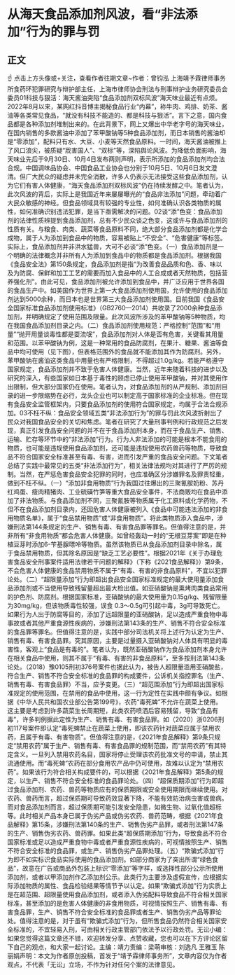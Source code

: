 # 从海天食品添加剂风波，看“非法添加”行为的罪与罚
## 正文
☝ 点击上方头像或+关注，查看作者往期文章~作者：曾钧泓 上海靖予霖律师事务所食药环犯罪研究与辩护部主任，上海市律师协会刑法与刑事辩护业务研究委员会委员01科技与狠活：海天酱油突陷“食品添加剂双标风波”海天味业最近有点烦。2022年8月以来，某网红抖音博主揭秘食品行业“内幕”，称牛肉、鸡排、奶茶、酱油等各类常见食品，“就没有科技不能造的、都是科技与狠活”。言下之意，国内食品都是各种添加剂堆制出来的。在此背景下，网上又爆出中华老字号的海天味业，在国内销售的多款酱油中添加了苯甲酸钠等5种食品添加剂，而日本销售的酱油却是“零添加”，配料只有水、大豆、小麦等天然食品原料。一时间，海天酱油被推上了风口浪尖，被质疑“戕害国人”、“双标”等，深陷舆论风波。为降低负面影响，海天味业先后于9月30日、10月4日发布两则声明，表示所添加的食品添加剂均合法合规。中国调味品协会、中国食品工业协会也分别于10月5日、10月6日发文澄清。但广大民众的疑虑并未完全消散，许多人仍表示无法接受这些食品添加剂，认为它们有害人体健康，“海天食品添加剂双标风波”仍在持续发酵之中。笔者认为，此次风波的背后，实际上是我国近年来屡屡曝光的“食品非法添加”问题，牵动着广大民众敏感的神经。但食品领域具有较强的专业性，如何准确认识各类物质的属性，如何准确识别违法犯罪，是当下亟需解决的问题。02谈“添”色变：食品添加剂的法律性质辨提到食品添加剂，总有不少民众谈之色变，这或许与食品添加剂的性质有关。与粮食、肉类、蔬菜等食品原料不同，绝大部分食品添加剂都是化学合成物，属于人为添加到食品中的物质，容易被贴上“不安全”、“危害健康”等标签。实际上，食品添加剂并非洪水猛兽，大可不必谈“添”色变。（一）食品添加剂是一个明确的法律概念并非所有人为添加到食品中的物质都是食品添加剂。根据我国《食品安全法》第150条规定，食品添加剂是指“为改善食品品质和色、香、味以及为防腐、保鲜和加工工艺的需要而加入食品中的人工合成或者天然物质，包括营养强化剂”。由此可见，食品添加剂被允许添加到食品中，并广泛应用于世界各国的食品生产中。如美国作为世界上第一大食品添加剂使用国，允许使用的食品添加剂达到5000余种，而日本也是世界第三大食品添加剂使用国。目前我国《食品安全国家标准食品添加剂使用标准》（GB2760—2014）共收录了2000余种食品添加剂，并明确规定了使用范围及限量。此次风波所涉及的苯甲酸钠等5种物质，均在我国食品添加剂目录之内。（二）食品添加剂使用规范：严格控制“范围”和“用量”“抛开用量谈毒性都是耍流氓”，食品添加剂对人体是否有危害，关键看其用量和范围。以苯甲酸钠为例，这是一种常用的食品防腐剂，在果汁、糖果、酱油等食品中均可使用（见下图），但表格范围外的食品就不能添加其作为防腐剂。另外，苯甲酸钠在酱油这类食品中用量也有严格限制，不得超过1.0g/kg。若能严格遵守国家规定，食品添加剂并不致于危害人体健康。当然，近年来随着科技的进步以及研究的深入，有些国家如日本基于毒性的顾虑已停止使用苯甲酸钠，并对其使用作出限制，但大部分国家仍在使用。笔者认为，对食品添加剂的从严规制、添加剂目录的进一步限缩势在必行，龙头企业也可以制定高于国家标准的企业标准。但在现有食品安全监管框架内，只要食品添加剂的使用符合国家规定，均属于合法合规添加。03不枉不纵：食品安全领域五类“非法添加行为”的罪与罚此次风波折射出了民众对我国食品安全的关切和焦虑。笔者在研究了大量刑事判例和行政规范之后发现，真正引发食品安全问题的并不在于食品添加剂本身，而在于食品生产、销售、运输、贮存等环节中的“非法添加”行为。行为人非法添加的可能是根本不能食用的物质，也可能是违规使用食品添加剂，还可能是违规使用农药兽药等物质，导致食品不符合国家安全标准甚至有毒、有害，进而引发严重的食品安全问题。下文笔者总结了实践中最常见的五类“非法添加行为”，相关法律法规均对其进行了严厉的规制。当然，在严惩危害食品安全犯罪的同时，也应准确区分涉嫌罪名及罪责轻重，做到不枉不纵。（一）“添加非食用物质”行为我国过往爆出的三聚氰胺奶粉、苏丹红鸡蛋、瘦肉精猪肉、工业硫磺竹笋等重大食品安全事件，不法商贩均在食品中添加了非法物质。与食品添加剂不同，三聚氰胺等物质属于化工原料或化学药物，不但不在食品添加剂目录内，还因危害人体健康被列入《食品中可能违法添加的非食用物质名单》，属于“食品禁用物质”或“非食用物质”。将此类物质添入食品中，涉嫌刑法第144条规定的生产、销售有毒、有害食品罪等罪名。但值得注意的是，并非所有“非食用物质”都会危害人体健康。如曾经轰动一时的“无根豆芽案”即是在种植豆芽时添加6-苄基腺嘌呤等物质。虽然该物质已从食品添加剂目录中除名，属于食品禁用物质，但其除名原因是“缺乏工艺必要性”。根据2021年《关于办理危害食品安全刑事案件适用法律若干问题的解释》（下称《2021食品解释》）第9条，不会危害人体健康的食品禁用物质不属于“有毒、有害的非食品原料”，不宜以犯罪论处。（二）“超限量添加”行为即超出食品安全国家标准规定的最大使用量添加食品添加剂或不当使用导致残留量超出最大检出值。如亚硝酸钠是熏烤肉类食品常用的护色剂、防腐剂。根据国家标准，亚硝酸钠的最大使用量为0.15g/kg、残留限量为30mg/kg，但该物质毒性较强，误食 0.3～0.5g可引起中毒，3g可导致死亡。如果行为人出于防腐等目的，添加了远超限量的亚硝酸钠，足以造成严重食物中毒事故或者其他严重食源性疾病的，涉嫌刑法第143条的生产、销售不符合安全标准的食品罪等罪名。但值得注意的是，实践中部分司法机关将上述行为认定为生产、销售有毒、有害食品罪。究其原因，主要是过量摄入亚硝酸钠对人体具有明显的毒害性，客观上“食品是有毒的”。笔者认为，既然亚硝酸钠作为食品添加剂本身允许在相关食品中使用，则其不属于“有毒、有害的非食品原料”，至多按刑法第143条论处。（2018）豫0105刑初376号案件也据此认为，被告人超限量滥用亚硝酸盐，符合生产、销售不符合安全标准的食品罪的构成要件，公诉机关指控罪名（生产、销售有毒、有害食品罪）不当，应予变更。（三）“超范围添加”行为即超出国家标准规定的使用范围，在禁用的食品中使用，这一行为定性在实践中颇有争议。如根据《中华人民共和国农业部公告第199号》，农药“毒死蜱”不允许在蔬菜上使用。这主要是考虑到许多蔬菜生长周期短，此类农药喷洒后容易残留，导致“食品有毒”，许多判例据此定性为生产、销售有毒、有害食品罪。如（2020）浙0206刑初117号案件即认定“毒死蜱禁止在蔬菜上使用，即该农药针对蔬菜应属于禁用农药，且属于有毒、有害物质”。但值得注意的是，《2021年食品解释》第9条只规定“禁用农药”属于生产、销售有毒、有害食品罪的规制范围，而“禁用农药”有其特定含义。一旦列入禁用农药名目，国家将停止受理该农药批准文号的申请，禁止其流通使用。而“毒死蜱”农药在部分食用农产品中仍可使用，故难以认定为“禁用农药”。如果该行为符合相关构成要件的，可以根据《2021年食品解释》第5条的规定，以生产、销售不符合安全标准的食品罪论处。（四）“超保质期添加”行为即超过食品添加剂、农药、兽药等物质应有的保质期限或安全使用期限而继续使用。对农药、兽药而言，超过保质期可导致药效显著下降，不能有效防治病虫害或兽病。而对食品添加剂而言，超过保质期可能引发安全隐患，如微生物、过氧化值超标等。此时相关产品本身已属于伪劣产品或伪劣农药、兽药范畴，根据《2021年食品解释》第15条，涉嫌刑法第140条的生产、销售伪劣产品罪，或者刑法第147条的生产、销售伪劣农药、兽药罪。如果此类“超保质期添加”行为，导致食品不符合国家标准或足以造成严重食物中毒或者严重食源性疾病的，可视情按照生产、销售不符合安全标准的食品罪，或生产、销售伪劣产品罪处理。（五）“欺骗式添加”行为即不如实标识食品实际使用的食品添加剂。如部分商家为了突出所谓“绿色食品”，故意在广告或商品外包装上标识“零添加”等字样，或选择性部分公示所使用添加剂，或者以甲添加剂作乙添加剂公示。此类行为主要涉及虚假宣传，应根据实际添加物质的属性、食品检验结果等情节予以认定。如果“欺骗式添加”行为实质上是在超范围、超限量使用食品添加剂，或者添入伪劣配料导致食品不符合相关国家标准，甚至添加的是危害人体健康的非食用物质，可视情按照生产、销售有毒、有害食品罪，生产、销售不符合安全标准的食品罪或者生产、销售伪劣产品等罪论处。值得注意的是，对于虽有“欺骗式添加”行为，但所售食品仍然符合相关国家安全标准的，不宜轻易入刑，可由相关行政主管部门依法予以行政处罚。无讼小编：如果您觉得这篇文章还不错，欢迎转发分享、点赞收藏，您也可以在下方评论区留下自己的观点，和大家一起讨论。主编：靖力责编：梁萌审核：刘逸凡 王雅玉 陈丽娟声明：本文为作者原创投稿，首发于“靖予霖律师事务所”，文章内容仅为作者观点，不代表「无讼」立场，不作为针对任何个案的法律意见。